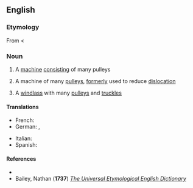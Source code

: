 ==English==
===Etymology===
From {{L.}} {{term|polyspaston||hoisting-tackle with many pulleys|lang=la}} < {{AGr.}} {{term|πολύσπαστον||compound pulley|tr=poluspaston|lang=grc|sc=polytonic}}
===Noun===
{{en-noun}}

# A [[machine]] [[consist]]ing of many pulleys
# {{context|surgical}} A machine of many [[pulley]]s, [[formerly]] used to reduce [[dislocation]]
# {{context|mechanics}} A [[windlass]] with many [[pulley|pulleys]] and [[truckle]]s

====Translations====
{{trans-top|machine consisting of many pulleys}}
* French: {{t+|fr|polyspaste|m}}
* German: {{t+|de|Flaschenzug|m}}, {{t+|de|Zugwerk|n}}
{{trans-middle}}
* Italian: {{t+|it|polispasto|m}}
* Spanish: {{t+|es|polispasto|m}}
{{trans-bottom}}

====References====
*{{R:Webster 1913|polyspast}}
*Bailey, Nathan ('''1737''') [http://books.google.co.uk/books?id=VuYIAAAAQAAJ&printsec=frontcover&dq=polyspast+-webster+-webster%27s+-websters#PPT626,M1 ''The Universal Etymological English Dictionary'']